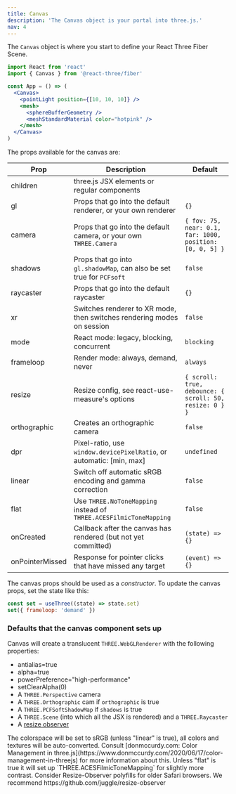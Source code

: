 ```yaml
---
title: Canvas
description: 'The Canvas object is your portal into three.js.'
nav: 4
---
```


The `Canvas` object is where you start to define your React Three Fiber Scene.

```jsx
import React from 'react'
import { Canvas } from '@react-three/fiber'

const App = () => (
  <Canvas>
    <pointLight position={[10, 10, 10]} />
    <mesh>
      <sphereBufferGeometry />
      <meshStandardMaterial color="hotpink" />
    </mesh>
  </Canvas>
)
```

The props available for the canvas are:

| Prop            | Description                                                            | Default                                                  |
| --------------- | ---------------------------------------------------------------------- | -------------------------------------------------------- |
| children        | three.js JSX elements or regular components                            |                                                          |
| gl              | Props that go into the default renderer, or your own renderer          | `{}`                                                     |
| camera          | Props that go into the default camera, or your own `THREE.Camera`      | `{ fov: 75, near: 0.1, far: 1000, position: [0, 0, 5] }` |
| shadows         | Props that go into `gl.shadowMap`, can also be set true for `PCFsoft`  | `false`                                                  |
| raycaster       | Props that go into the default raycaster                               | `{}`                                                     |
| xr              | Switches renderer to XR mode, then switches rendering modes on session | `false`                                                  |
| mode            | React mode: legacy, blocking, concurrent                               | `blocking`                                               |
| frameloop       | Render mode: always, demand, never                                     | `always`                                                 |
| resize          | Resize config, see react-use-measure's options                         | `{ scroll: true, debounce: { scroll: 50, resize: 0 } }`  |
| orthographic    | Creates an orthographic camera                                         | `false`                                                  |
| dpr             | Pixel-ratio, use `window.devicePixelRatio`, or automatic: [min, max]   | `undefined`                                              |
| linear          | Switch off automatic sRGB encoding and gamma correction                | `false`                                                  |
| flat            | Use `THREE.NoToneMapping` instead of `THREE.ACESFilmicToneMapping`     | `false`                                                  |
| onCreated       | Callback after the canvas has rendered (but not yet committed)         | `(state) => {}`                                          |
| onPointerMissed | Response for pointer clicks that have missed any target                | `(event) => {}`                                          |

The canvas props should be used as a _constructor_. To update the canvas props, set the state like this:

```jsx
const set = useThree((state) => state.set)
set({ frameloop: 'demand' })
```

### Defaults that the canvas component sets up

Canvas will create a translucent `THREE.WebGLRenderer` with the following properties:

- antialias=true
- alpha=true
- powerPreference="high-performance"
- setClearAlpha(0)
- A `THREE.Perspective` camera
- A `THREE.Orthographic` cam if `orthographic` is true
- A `THREE.PCFSoftShadowMap` if `shadows` is true
- A `THREE.Scene` (into which all the JSX is rendered) and a `THREE.Raycaster`
- A [resize observer](https://github.com/react-spring/react-use-measure)

<Hint>
  The colorspace will be set to sRGB (unless "linear" is true), all colors and textures will be
  auto-converted. Consult [donmccurdy.com: Color Management in
  three.js](https://www.donmccurdy.com/2020/06/17/color-management-in-threejs) for more information
  about this. Unless "flat" is true it will set up `THREE.ACESFilmicToneMapping` for slightly more
  contrast.
</Hint>

<Hint>
  Consider Resize-Observer polyfills for older Safari browsers. We recommend
  https://github.com/juggle/resize-observer
</Hint>
